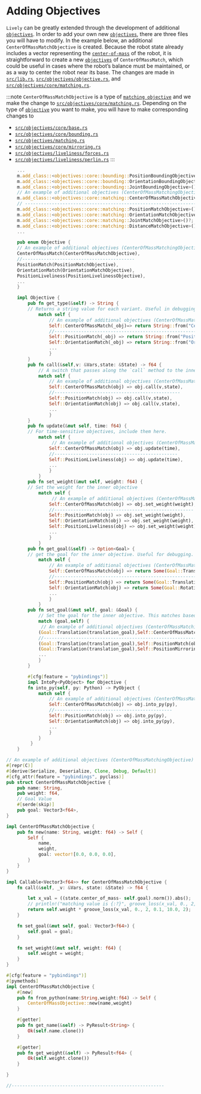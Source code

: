 # Adding Objectives


`Lively` can be greatly extended through the development of additional [`objectives`](../API/Objectives). In order to add your own new [`objectives`](../API/Objectives), there are three files you will have to modify. 
In the example below, an additional `CenterOfMassMatchObjective` is created. Because the robot state already includes a vector representing the [`center-of-mass`](../API/state)
of the robot, it is straightforward to create a new [`objectives`](../API/Objectives) of `CenterOfMassMatch`,
which could be useful in cases where the robot’s balance must
be maintained, or as a way to center the robot near its base. The changes are made in [`src/lib.rs`](https://github.com/Wisc-HCI/lively/blob/master/src/lib.rs), 
[`src/objectives/objective.rs`](https://github.com/Wisc-HCI/lively/blob/master/src/objectives/objective.rs), and [`src/objectives/core/matching.rs`](https://github.com/Wisc-HCI/lively/blob/master/src/objectives/core/matching.rs). 


:::note
`CenterOfMassMatchObjective` is a type of [`matching objective`](../API/Objectives/matching.mdx) and we make the change to [`src/objectives/core/matching.rs`](https://github.com/Wisc-HCI/lively/blob/master/src/objectives/core/matching.rs). Depending on the type of [`objective`](../API/Objectives) you want to make, you will have to make corresponding changes to 
- [`src/objectives/core/base.rs`](https://github.com/Wisc-HCI/lively/blob/master/src/objectives/core/base.rs)
- [`src/objectives/core/bounding.rs`](https://github.com/Wisc-HCI/lively/blob/master/src/objectives/core/bounding.rs)
- [`src/objectives/matching.rs`](https://github.com/Wisc-HCI/lively/blob/master/src/objectives/core/matching.rs)
- [`src/objectives/core/mirroring.rs`](https://github.com/Wisc-HCI/lively/blob/master/src/objectives/core/mirroring.rs)
- [`src/objectives/liveliness/forces.rs`](https://github.com/Wisc-HCI/lively/blob/master/src/objectives/liveliness/forces.rs)
- [`src/objectives/liveliness/perlin.rs`](https://github.com/Wisc-HCI/lively/blob/master/src/objectives/liveliness/perlin.rs)
:::


<Tabs>
  <TabItem value="lib.rs" label="src/lib.rs">

```rust
    ...
    m.add_class::<objectives::core::bounding::PositionBoundingObjective>()?;
    m.add_class::<objectives::core::bounding::OrientationBoundingObjective>()?;
    m.add_class::<objectives::core::bounding::JointBoundingObjective>()?;
    // An example of additional objectives (CenterOfMassMatchingObjective)
    m.add_class::<objectives::core::matching::CenterOfMassMatchObjective>()?;
    // ------------------------------------------------------------------
    m.add_class::<objectives::core::matching::PositionMatchObjective>()?;
    m.add_class::<objectives::core::matching::OrientationMatchObjective>()?;
    m.add_class::<objectives::core::matching::JointMatchObjective>()?;
    m.add_class::<objectives::core::matching::DistanceMatchObjective>()?;
    ...
```

  </TabItem>

  <TabItem value="objective.rs" label="src/objectives/objective.rs">

```rust
    pub enum Objective {
    // An example of additional objectives (CenterOfMassMatchingObjective)
    CenterOfMassMatch(CenterOfMassMatchObjective),
    //------------------------------------------
    PositionMatch(PositionMatchObjective),
    OrientationMatch(OrientationMatchObjective),
    PositionLiveliness(PositionLivelinessObjective),
    ...
    }

    impl Objective {
        pub fn get_type(&self) -> String {
        // Returns a string value for each variant. Useful in debugging.
            match self {
                // An example of additional objectives (CenterOfMassMatchingObjective)
                Self::CenterOfMassMatch(_obj)=> return String::from("CenterOfMassObjective"),
                //-------------------------------------------------------------------------
                Self::PositionMatch(_obj) => return String::from("PositionMatchObjective"),
                Self::OrientationMatch(_obj) => return String::from("OrientationnMatchObjective"),
                ...
                }
        }
        pub fn call(&self,v: &Vars,state: &State) -> f64 {
            // A switch that passes along the `call` method to the inner objective.
            match self {
                // An example of additional objectives (CenterOfMassMatchingObjective)
                Self::CenterOfMassMatch(obj) => obj.call(v,state),
                //-----------------------------------------------
                Self::PositionMatch(obj) => obj.call(v,state),
                Self::OrientationMatch(obj) => obj.call(v,state),
                ...
                }
        }
        pub fn update(&mut self, time: f64) {
        // For time-sensitive objectives, include them here.
            match self {
                 // An example of additional objectives (CenterOfMassMatchingObjective)
                Self::CenterOfMassMatch(obj) => obj.update(time),
                //----------------------------------------------
                Self::PositionLiveliness(obj) => obj.update(time),
                ...
                }
            }
        pub fn set_weight(&mut self, weight: f64) {
        // Set the weight for the inner objective
            match self {
                 // An example of additional objectives (CenterOfMassMatchingObjective)
                Self::CenterOfMassMatch(obj) => obj.set_weight(weight),
                //----------------------------------------------------
                Self::PositionMatch(obj) => obj.set_weight(weight),
                Self::OrientationMatch(obj) => obj.set_weight(weight),
                Self::PositionLiveliness(obj) => obj.set_weight(weight),
                ...
                }
            }
        pub fn get_goal(&self) -> Option<Goal> {
        // get the goal for the inner objective. Useful for debugging.
            match self {
                // An example of additional objectives (CenterOfMassMatchingObjective)
                Self::CenterOfMassMatch(obj) => return Some(Goal::Translation(Translation3::from(obj.goal))),
                //------------------------------------------------------------------------------------------
                Self::PositionMatch(obj) => return Some(Goal::Translation(Translation3::from(obj.goal))),
                Self::OrientationMatch(obj) => return Some(Goal::Rotation(obj.goal)),
                ...
                }
            }
        pub fn set_goal(&mut self, goal: &Goal) {
            // Set the goal for the inner objective. This matches based on Objective and Goal variant.
            match (goal,self) {
             // An example of additional objectives (CenterOfMassMatchingObjective)
            (Goal::Translation(translation_goal),Self::CenterOfMassMatch(obj)) => obj.set_goal(translation_goal.vector),
            //---------------------------------------------------------------------------------------------------------
            (Goal::Translation(translation_goal),Self::PositionMatch(obj)) => obj.set_goal(translation_goal.vector),
            (Goal::Translation(translation_goal),Self::PositionMirroring(obj)) => obj.set_goal(translation_goal.vector),
            ...
            }
        }

        #[cfg(feature = "pybindings")]
        impl IntoPy<PyObject> for Objective {
        fn into_py(self, py: Python) -> PyObject {
            match self {
                // An example of additional objectives (CenterOfMassMatchingObjective)
                Self::CenterOfMassMatch(obj) => obj.into_py(py),
                //--------------------------------------------
			    Self::PositionMatch(obj) => obj.into_py(py),
			    Self::OrientationMatch(obj) => obj.into_py(py),
                ...
                }
            }
         }
    }


```

  </TabItem>

  <TabItem value="matching.rs" label="src/objectives/core/matching.rs">

```rust
// An example of additional objectives (CenterOfMassMatchingObjective)
#[repr(C)]
#[derive(Serialize, Deserialize, Clone, Debug, Default)]
#[cfg_attr(feature = "pybindings", pyclass)]
pub struct CenterOfMassMatchObjective {
    pub name: String,
    pub weight: f64,
    // Goal Value
    #[serde(skip)]
    pub goal: Vector3<f64>,
}

impl CenterOfMassMatchObjective {
    pub fn new(name: String, weight: f64) -> Self {
        Self {
            name,
            weight,
            goal: vector![0.0, 0.0, 0.0],
        }
    }
}

impl Callable<Vector3<f64>> for CenterOfMassMatchObjective {
    fn call(&self, _v: &Vars, state: &State) -> f64 {

        let x_val = ((state.center_of_mass- self.goal).norm()).abs();
        // println!("matching value is {:?}", groove_loss(x_val, 0., 2, 0.1, 10.0, 2));
        return self.weight * groove_loss(x_val, 0., 2, 0.1, 10.0, 2);
    }

    fn set_goal(&mut self, goal: Vector3<f64>) {
        self.goal = goal;
    }

    fn set_weight(&mut self, weight: f64) {
        self.weight = weight;
    }
}

#[cfg(feature = "pybindings")]
#[pymethods]
impl CenterOfMassMatchObjective {
    #[new]
    pub fn from_python(name:String,weight:f64) -> Self {
        CenterOfMassObjective::new(name,weight)
    }

    #[getter]
    pub fn get_name(&self) -> PyResult<String> {
        Ok(self.name.clone())
    }

    #[getter]
    pub fn get_weight(&self) -> PyResult<f64> {
        Ok(self.weight.clone())
    }

}

//---------------------------------------------------------
```

  </TabItem>

</Tabs>

